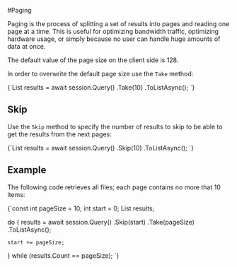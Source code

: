
#Paging

Paging is the process of splitting a set of results into pages and reading one page at a time. This is useful for optimizing bandwidth traffic, optimizing hardware usage, or simply because no user can handle huge amounts of data at once.

<Admonition type="note" title="Safe By Default" id="safe-by-default" href="#safe-by-default">
The default value of the page size on the client side is 128.
</Admonition>



In order to overwrite the default page size use the `Take` method:

<TabItem value="paging_1" label="paging_1">
<CodeBlock language="csharp">
{`List<FileHeader> results = await session.Query()
							.Take(10)
							.ToListAsync();
`}
</CodeBlock>
</TabItem>

## Skip

Use the `Skip` method to specify the number of results to skip to be able to get the results from the next pages:

<TabItem value="paging_2" label="paging_2">
<CodeBlock language="csharp">
{`List<FileHeader> results = await session.Query()
							.Skip(10)
							.ToListAsync();
`}
</CodeBlock>
</TabItem>

## Example

The following code retrieves all files; each page contains no more that 10 items:

<TabItem value="paging_3" label="paging_3">
<CodeBlock language="csharp">
{`const int pageSize = 10;
int start = 0;
List<FileHeader> results;

do
\{
	results = await session.Query()
							.Skip(start)
							.Take(pageSize)
							.ToListAsync();

	start += pageSize;

\} while (results.Count == pageSize);
`}
</CodeBlock>
</TabItem>
